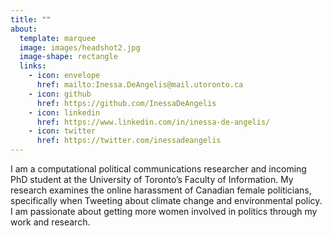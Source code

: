 ```yaml
---
title: ""
about:
  template: marquee
  image: images/headshot2.jpg
  image-shape: rectangle
  links: 
    - icon: envelope
      href: mailto:Inessa.DeAngelis@mail.utoronto.ca
    - icon: github
      href: https://github.com/InessaDeAngelis
    - icon: linkedin
      href: https://www.linkedin.com/in/inessa-de-angelis/
    - icon: twitter
      href: https://twitter.com/inessadeangelis
---
```


I am a computational political communications researcher and incoming PhD student at the University of Toronto's Faculty of Information. My research examines the online harassment of Canadian female politicians, specifically when Tweeting about climate change and environmental policy. I am passionate about getting more women involved in politics through my work and research.
